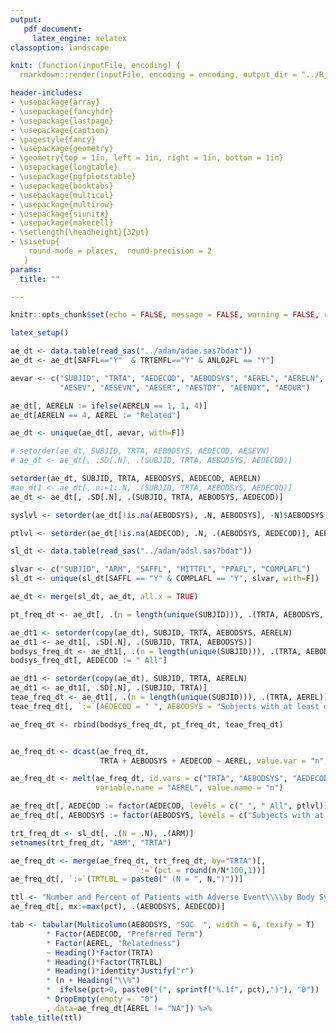 ```yaml
---
output:  
   pdf_document:
     latex_engine: xelatex
classoption: landscape

knit: (function(inputFile, encoding) {
  rmarkdown::render(inputFile, encoding = encoding, output_dir = "../R_Output")})

header-includes:
- \usepackage{array}
- \usepackage{fancyhdr}
- \usepackage{lastpage}
- \usepackage{caption}
- \pagestyle{fancy}
- \usepackage{geometry}
- \geometry{top = 1in, left = 1in, right = 1in, bottom = 1in}
- \usepackage{longtable}
- \usepackage{pgfplotstable}
- \usepackage{booktabs}
- \usepackage{multicol}
- \usepackage{multirow}
- \usepackage{siunitx}
- \usepackage{makecell}
- \setlength{\headheight}{32pt}
- \sisetup{ 
    round-mode = places,  round-precision = 2
   }
params:
  title: ""

---
```



```r
knitr::opts_chunk$set(echo = FALSE, message = FALSE, warning = FALSE, results = "asis")

```

\renewcommand{\arraystretch}{1.15}
\centering

```r

latex_setup()

ae_dt <- data.table(read_sas("../adam/adae.sas7bdat"))
ae_dt <- ae_dt[SAFFL=="Y"  & TRTEMFL=="Y" & ANL02FL == "Y"]

aevar <- c("SUBJID", "TRTA", "AEDECOD", "AEBODSYS", "AEREL", "AERELN",
           "AESEV", "AESEVN", "AESER", "AESTDY", "AEENDY", "AEDUR")

ae_dt[, AERELN := ifelse(AERELN == 1, 1, 4)]
ae_dt[AERELN == 4, AEREL := "Related"]

ae_dt <- unique(ae_dt[, aevar, with=F])

# setorder(ae_dt, SUBJID, TRTA, AEBODSYS, AEDECOD, AESEVN)
# ae_dt <- ae_dt[, .SD[.N], .(SUBJID, TRTA, AEBODSYS, AEDECOD)]

setorder(ae_dt, SUBJID, TRTA, AEBODSYS, AEDECOD, AERELN)
#ae_dt1 <- ae_dt[, n:=1:.N, .(SUBJID, TRTA, AEBODSYS, AEDECOD)]
ae_dt <- ae_dt[, .SD[.N], .(SUBJID, TRTA, AEBODSYS, AEDECOD)]

syslvl <- setorder(ae_dt[!is.na(AEBODSYS), .N, AEBODSYS], -N)$AEBODSYS

ptlvl <- setorder(ae_dt[!is.na(AEDECOD), .N, .(AEBODSYS, AEDECOD)], AEBODSYS, -N, AEDECOD)$AEDECOD

sl_dt <- data.table(read_sas("../adam/adsl.sas7bdat"))

slvar <- c("SUBJID", "ARM", "SAFFL", "MITTFL", "PPAFL", "COMPLAFL")
sl_dt <- unique(sl_dt[SAFFL == "Y" & COMPLAFL == "Y", slvar, with=F])

ae_dt <- merge(sl_dt, ae_dt, all.x = TRUE)

pt_freq_dt <- ae_dt[, .(n = length(unique(SUBJID))), .(TRTA, AEBODSYS,  AEDECOD, AEREL)]

ae_dt1 <- setorder(copy(ae_dt), SUBJID, TRTA, AEBODSYS, AERELN)
ae_dt1 <- ae_dt1[, .SD[.N], .(SUBJID, TRTA, AEBODSYS)]
bodsys_freq_dt <- ae_dt1[, .(n = length(unique(SUBJID))), .(TRTA, AEBODSYS, AEREL)]
bodsys_freq_dt[, AEDECOD := " All"]

ae_dt1 <- setorder(copy(ae_dt), SUBJID, TRTA, AERELN)
ae_dt1 <- ae_dt1[, .SD[.N], .(SUBJID, TRTA)]
teae_freq_dt <- ae_dt1[, .(n = length(unique(SUBJID))), .(TRTA, AEREL)]
teae_freq_dt[, `:=`(AEDECOD = " ", AEBODSYS = "Subjects with at least one TEAE")]

ae_freq_dt <- rbind(bodsys_freq_dt, pt_freq_dt, teae_freq_dt)


ae_freq_dt <- dcast(ae_freq_dt, 
                    TRTA + AEBODSYS + AEDECOD ~ AEREL, value.var = "n", fill = 0)

ae_freq_dt <- melt(ae_freq_dt, id.vars = c("TRTA", "AEBODSYS", "AEDECOD"), 
                   variable.name = "AEREL", value.name = "n")

ae_freq_dt[, AEDECOD := factor(AEDECOD, levels = c(" ", " All", ptlvl))]
ae_freq_dt[, AEBODSYS := factor(AEBODSYS, levels = c("Subjects with at least one TEAE", syslvl))]

trt_freq_dt <- sl_dt[, .(N = .N), .(ARM)]
setnames(trt_freq_dt, "ARM", "TRTA")

ae_freq_dt <- merge(ae_freq_dt, trt_freq_dt, by="TRTA")[, 
                            `:=`(pct = round(n/N*100,1))]
ae_freq_dt[, `:=`(TRTLBL = paste0(" (N = ", N,")"))]

ttl <- "Number and Percent of Patients with Adverse Event\\\\by Body System, Preferred Term and Relatedness - Part B"
ae_freq_dt[, mx:=max(pct), .(AEBODSYS, AEDECOD)]

tab <- tabular(Multicolumn(AEBODSYS, "SOC  ", width = 6, texify = T)
        * Factor(AEDECOD, "Preferred Term") 
        * Factor(AEREL, "Relatedness") 
        ~ Heading()*Factor(TRTA)
        * Heading()*Factor(TRTLBL)
        * Heading()*identity*Justify("r")
        * (n + Heading("\\%")
        *  ifelse(pct>0, paste0("(", sprintf("%.1f", pct),")"), "0"))
        * DropEmpty(empty =  "0")
        , data=ae_freq_dt[AEREL != "NA"]) %>%
table_title(ttl)

```
